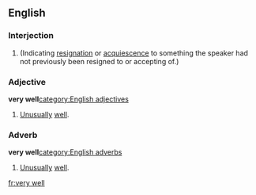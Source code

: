 ==English==
===Interjection===
{{en-intj}}
#(Indicating [[resignation]] or [[acquiescence]] to something the speaker had not previously been resigned to or accepting of.)
<!--SOP headers are out of alphabetical order so that the idiomatic
    sense is 1st, with the sums of parts after it.-->

===Adjective===
'''very well'''[[category:English adjectives]]
#[[unusually|Unusually]] [[well]].
===Adverb===
'''very well'''[[category:English adverbs]]
#[[unusually|Unusually]] [[well]].

[[fr:very well]]
